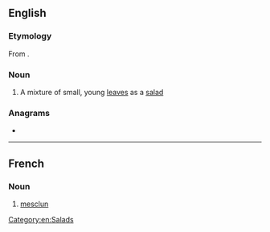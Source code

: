 ==English==

===Etymology===
From {{etyl|fr|en}} {{m|fr|mescler||to mix}}.

===Noun===
{{wikipedia}}
{{en-noun}}

# A mixture of small, young [[leaf|leaves]] as a [[salad]]

===Anagrams===
* {{anagrams|en|culmens}}

[[Category:en:Salads]]

----

==French==

===Noun===
{{wikipedia|lang=fr}}
{{fr-noun|m}}

# [[#English|mesclun]]
